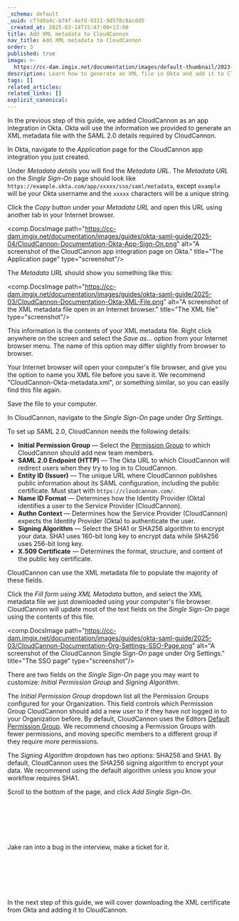 ```yaml
---
_schema: default
_uuid: cf7d0a4c-b74f-4efd-9311-9d578c8acdd5
_created_at: 2025-03-14T15:47:00+13:00
title: Add XML metadata to CloudCannon
nav_title: Add XML metadata to CloudCannon
order: 3
published: true
image: >-
  https://cc-dam.imgix.net/documentation/images/default-thumbnail/2023-Q4/CloudCannon-Documentation-Thumbnail.png
description: Learn how to generate an XML file in Okta and add it to CloudCannon.
tags: []
related_articles:
related_links: []
explicit_canonical:
---
```

In the previous step of this guide, we added CloudCannon as an app integration in Okta. Okta will use the information we provided to generate an XML metadata file with the SAML 2.0 details required by CloudCannon.

In Okta, navigate to the *Application* page for the CloudCannon app integration you just created.

Under *Metadata details* you will find the *Metadata URL*. The *Metadata URL* on the *Single Sign-On* page should look like `https://example.okta.com/app/xxxxx/sso/saml/metadata`, except `example` will be your Okta username and the `xxxxx` characters will be a unique string.

Click the *Copy* button under your *Metadata URL* and open this URL using another tab in your Internet browser.

<comp.DocsImage path="https://cc-dam.imgix.net/documentation/images/guides/okta-saml-guide/2025-04/CloudCannon-Documentation-Okta-App-Sign-On.png" alt="A screenshot of the CloudCannon app integration page on Okta." title="The Application page" type="screenshot"/>

The *Metadata URL* should show you something like this:

<comp.DocsImage path="https://cc-dam.imgix.net/documentation/images/guides/okta-saml-guide/2025-03/CloudCannon-Documentation-Okta-XML-File.png" alt="A screenshot of the XML metadata file open in an Internet browser." title="The XML file" type="screenshot"/>

This information is the contents of your XML metadata file. Right click anywhere on the screen and select the *Save as...* option from your Internet browser menu. The name of this option may differ slightly from browser to browser.

Your Internet browser will open your computer's file browser, and give you the option to name you XML file before you save it. We recommend "CloudCannon-Okta-metadata.xml", or something similar, so you can easily find this file again.

Save the file to your computer.

In CloudCannon, navigate to the *Single Sign-On* page under *Org Settings*.

To set up SAML 2.0, CloudCannon needs the following details:

* **Initial Permission Group** — Select the [Permission Group](/documentation/articles/what-are-permission-groups/) to which CloudCannon should add new team members.
* **SAML 2.0 Endpoint (HTTP)** — The Okta URL to which CloudCannon will redirect users when they try to log in to CloudCannon.
* **Entity ID (Issuer)** — The unique URL where CloudCannon publishes public information about its SAML configuration, including the public certificate. Must start with `https://cloudcannon.com/`.
* **Name ID Format** — Determines how the Identity Provider (Okta) identifies a user to the Service Provider (CloudCannon).
* **Authn Context** — Determines how the Service Provider (CloudCannon) expects the Identity Provider (Okta) to authenticate the user.
* **Signing Algorithm** — Select the SHA1 or SHA256 algorithm to encrypt your data. SHA1 uses 160-bit long key to encrypt data while SHA256 uses 256-bit long key.
* **X.509 Certificate** — Determines the format, structure, and content of the public key certificate.

CloudCannon can use the XML metadata file to populate the majority of these fields.

Click the *Fill form using XML Metadata* button, and select the XML metadata file we just downloaded using your computer's file browser. CloudCannon will update most of the text fields on the *Single Sign-On* page using the contents of this file.

<comp.DocsImage path="https://cc-dam.imgix.net/documentation/images/guides/okta-saml-guide/2025-03/CloudCannon-Documentation-Org-Settings-SSO-Page.png" alt="A screenshot of the CloudCannon Single Sign-On page under Org Settings." title="The SSO page" type="screenshot"/>

There are two fields on the *Single Sign-On* page you may want to customize: *Initial Permission Group* and *Signing Algorithm*.

The *Initial Permission Group* dropdown list all the Permission Groups configured for your Organization. This field controls which Permission Group CloudCannon should add a new user to if they have not logged in to your Organization before. By default, CloudCannon uses the Editors [Default Permission Group](/documentation/articles/what-are-default-permission-groups/). We recommend choosing a Permission Groups with fewer permissions, and moving specific members to a different group if they require more permissions.

The *Signing Algorithm* dropdown has two options: SHA256 and SHA1. By default, CloudCannon uses the SHA256 signing algorithm to encrypt your data. We recommend using the default algorithm unless you know your workflow requires SHA1.

Scroll to the bottom of the page, and click *Add Single Sign-On*.

&nbsp;

&nbsp;

&nbsp;

Jake ran into a bug in the interview, make a ticket for it.

&nbsp;

&nbsp;

&nbsp;

In the next step of this guide, we will cover downloading the XML certificate from Okta and adding it to CloudCannon.